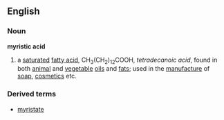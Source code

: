 ==English==
===Noun===
'''myristic acid'''
#{{chemistry}} a [[saturated]] [[fatty acid]], CH<sub>3</sub>(CH<sub>2</sub>)<sub>12</sub>COOH, ''tetradecanoic acid'', found in both [[animal]] and [[vegetable]] [[oil]]s and [[fat]]s; used in the [[manufacture]] of [[soap]], [[cosmetic]]s etc.
===Derived terms===
*[[myristate]]